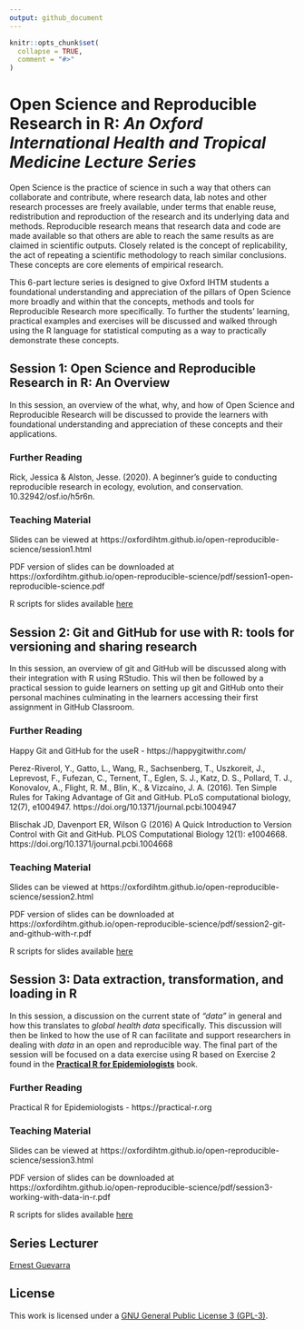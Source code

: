```yaml
---
output: github_document
---
```


<!-- README.md is generated from README.Rmd. Please edit that file -->

```r
knitr::opts_chunk$set(
  collapse = TRUE,
  comment = "#>"
)
```

# Open Science and Reproducible Research in R: *An Oxford International Health and Tropical Medicine Lecture Series*

<!-- badges: start -->
<!-- badges: end -->

Open Science is the practice of science in such a way that others can collaborate and contribute, where research data, lab notes and other research processes are freely available, under terms that enable reuse, redistribution and reproduction of the research and its underlying data and methods. Reproducible research means that research data and code are made available so that others are able to reach the same results as are claimed in scientific outputs. Closely related is the concept of replicability, the act of repeating a scientific methodology to reach similar conclusions. These concepts are core elements of empirical research.

This 6-part lecture series is designed to give Oxford IHTM students a foundational understanding and appreciation of the pillars of Open Science more broadly and within that the concepts, methods and tools for Reproducible Research more specifically. To further the students' learning, practical examples and exercises will be discussed and walked through using the R language for statistical computing as a way to practically demonstrate these concepts.

## Session 1: Open Science and Reproducible Research in R: An Overview

In this session, an overview of the what, why, and how of Open Science and Reproducible Research will be discussed to provide the learners with foundational understanding and appreciation of these concepts and their applications.

### Further  Reading    

Rick, Jessica & Alston, Jesse. (2020). A beginner’s guide to conducting reproducible research in ecology, evolution, and conservation. 10.32942/osf.io/h5r6n. 

### Teaching Material

Slides can be viewed at https://oxfordihtm.github.io/open-reproducible-science/session1.html

PDF version of slides can be downloaded at https://oxfordihtm.github.io/open-reproducible-science/pdf/session1-open-reproducible-science.pdf

R scripts for slides available [here](https://github.com/OxfordIHTM/open-reproducible-science/blob/a0a2d152e62a06a9cab6995f219018e3c0aafc91/session1.Rmd)

## Session 2: Git and GitHub for use with R: tools for versioning and sharing research

In this session, an overview of git and GitHub will be discussed along with their integration with R using RStudio. This wil then be followed by a practical session to guide learners on setting up git and GitHub onto their personal machines culminating in the learners accessing their first assignment in GitHub Classroom.

### Further Reading

Happy Git and GitHub for the useR - https://happygitwithr.com/

Perez-Riverol, Y., Gatto, L., Wang, R., Sachsenberg, T., Uszkoreit, J., Leprevost, F., Fufezan, C., Ternent, T., Eglen, S. J., Katz, D. S., Pollard, T. J., Konovalov, A., Flight, R. M., Blin, K., & Vizcaíno, J. A. (2016). Ten Simple Rules for Taking Advantage of Git and GitHub. PLoS computational biology, 12(7), e1004947. https://doi.org/10.1371/journal.pcbi.1004947

Blischak JD, Davenport ER, Wilson G (2016) A Quick Introduction to Version Control with Git and GitHub. PLOS Computational Biology 12(1): e1004668. https://doi.org/10.1371/journal.pcbi.1004668

### Teaching Material

Slides can be viewed at https://oxfordihtm.github.io/open-reproducible-science/session2.html

PDF version of slides can be downloaded at https://oxfordihtm.github.io/open-reproducible-science/pdf/session2-git-and-github-with-r.pdf

R scripts for slides available [here](https://github.com/OxfordIHTM/open-reproducible-science/blob/a0a2d152e62a06a9cab6995f219018e3c0aafc91/session2.Rmd)

## Session 3: Data extraction, transformation, and loading in R

In this session, a discussion on the current state of *"data"* in general and how this translates to *global health data* specifically. This discussion will then be linked to how the use of R can facilitate and support researchers in dealing with *data* in an open and reproducible way. The final part of the session will be focused on a data exercise using R based on Exercise 2 found in the [**Practical R for Epidemiologists**](https://practical-r.org/exercise2.html) book.

### Further Reading

Practical R for Epidemiologists - https://practical-r.org

### Teaching Material

Slides can be viewed at https://oxfordihtm.github.io/open-reproducible-science/session3.html

PDF version of slides can be downloaded at https://oxfordihtm.github.io/open-reproducible-science/pdf/session3-working-with-data-in-r.pdf

R scripts for slides available [here](https://github.com/OxfordIHTM/open-reproducible-science/blob/82bfbf7cb5b71fcb4df9baf57f735482da78b498/session3.Rmd)

<!---
## Session 4: Reproducible scientific workflows in R

### Further Reading

Dynamic Function-Oriented Make-Like Declarative Workflows - https://docs.ropensci.org/targets/

The targets R Package User Manual - https://books.ropensci.org/targets/

### Teaching Material

Slides can be viewed at https://oxfordihtm.github.io/open-reproducible-science/session4.html

PDF version of slides can be downloaded at https://oxfordihtm.github.io/open-reproducible-science/pdf/session4-reproducible-scientific-workflows.pdf

R scripts for slides available at https://github.com/OxfordIHTM/open-reproducible-science/session4.Rmd


<br/>

## Session 5: Making your R-based research project portable

### Further Reading

Introduction to renv - https://rstudio.github.io/renv/articles/renv.html

### Teaching Material

Slides can be viewed at https://oxfordihtm.github.io/open-reproducible-science/session5.html

PDF version of slides can be downloaded at https://oxfordihtm.github.io/open-reproducible-science/pdf/session4-portable-r-projects.pdf

R scripts for slides available at https://github.com/OxfordIHTM/open-reproducible-science/session5.Rmd


<br/>

## Session 6: Automating your R-based research project

### Further Reading

Understanding GitHub Actions - https://docs.github.com/en/actions/learn-github-actions/understanding-github-actions

### Teaching Material

Slides can be viewed at https://oxfordihtm.github.io/open-reproducible-science/session6html

PDF version of slides can be downloaded at https://oxfordihtm.github.io/open-reproducible-science/pdf/session4-automating-workflows.pdf

R scripts for slides available at https://github.com/OxfordIHTM/open-reproducible-science/session6.Rmd
--->

## Series Lecturer

[Ernest Guevarra](https://ernest.guevarra.io)

## License

This work is licensed under a [GNU General Public License 3 (GPL-3)](https://github.com/OxfordIHTM/open-reproducible-science/blob/main/LICENSE.md).

